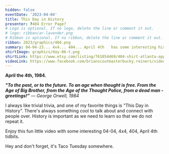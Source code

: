 ```yaml
---
hidden: false
eventDate: '2023-04-04'
title: This Day in History
presenter: ?404 Error Page?
# Logo is optional. If no logo, delete the line or comment it out.
# logo: ribbon/ar-lavender.png
# Ribbon is optional. If no ribbon, delete the line or comment it out.
ribbon: 2023/graphics/404.png
summary: 04-04-23... 4x4... 404... April 4th   has some interesting history
shirtImage: graphics/day-06-t.png
shirtLink: https://www.etsy.com/listing/761054469/404-shirt-atlanta-apparel-atlanta-shirt?ga_order=most_relevant&ga_search_type=all&ga_view_type=gallery&ga_search_query=atlanta+404+tshirt&ref=sc_gallery-1-1&sts=1&plkey=10cd667c8a9c5fed43033f3df3f108afdd638d45%3A761054469
videoLink: https://www.facebook.com/brianscoutmasterbucky.reiners/videos/216443877657306
---
```

**April the 4th, 1984.**

***"To the past, or to the future. To an age when thought is free. From the Age of Big Brother, from the Age of the Thought Police, from a dead man - greetings!”*** *― George Orwell, 1984*

I always like trivial trivia, and one of my favorite things is "This Day in History". There's always something cool to talk about and connect with people over.  History is important as we need to learn so that we do not repeat it.

Enjoy this fun little video with some interesting 04-04, 4x4, 404, April 4th tidbits.

Hey and don't forget, it's Taco Tuesday somewhere.
